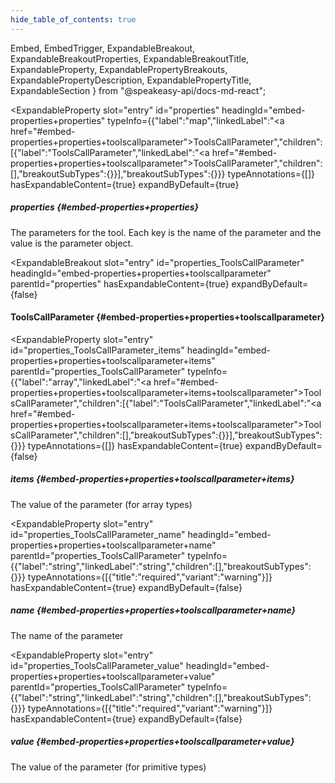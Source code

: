 ```yaml
---
hide_table_of_contents: true
---
```

  Embed,
  EmbedTrigger,
  ExpandableBreakout,
  ExpandableBreakoutProperties,
  ExpandableBreakoutTitle,
  ExpandableProperty,
  ExpandablePropertyBreakouts,
  ExpandablePropertyDescription,
  ExpandablePropertyTitle,
  ExpandableSection
} from "@speakeasy-api/docs-md-react";

<ExpandableSection>

<ExpandableProperty
  slot="entry"
  id="properties"
  headingId="embed-properties+properties"
  typeInfo={{"label":"map","linkedLabel":"<a href=\"#embed-properties+properties+toolscallparameter\">ToolsCallParameter</a>","children":[{"label":"ToolsCallParameter","linkedLabel":"<a href=\"#embed-properties+properties+toolscallparameter\">ToolsCallParameter</a>","children":[],"breakoutSubTypes":{}}],"breakoutSubTypes":{}}}
  typeAnnotations={[]}
  hasExpandableContent={true}
  expandByDefault={true}
>

<ExpandablePropertyTitle slot="title">

##### properties \{#embed-properties+properties\}

</ExpandablePropertyTitle>

<ExpandablePropertyDescription slot="description">

The parameters for the tool. Each key is the name of the parameter and the value is the parameter object.

</ExpandablePropertyDescription>

<ExpandablePropertyBreakouts slot="breakouts">

<ExpandableBreakout
  slot="entry"
  id="properties_ToolsCallParameter"
  headingId="embed-properties+properties+toolscallparameter"
  parentId="properties"
  hasExpandableContent={true}
  expandByDefault={false}
>

<ExpandableBreakoutTitle slot="title">

#### ToolsCallParameter \{#embed-properties+properties+toolscallparameter\}

</ExpandableBreakoutTitle>

<ExpandableBreakoutProperties slot="properties">

<ExpandableProperty
  slot="entry"
  id="properties_ToolsCallParameter_items"
  headingId="embed-properties+properties+toolscallparameter+items"
  parentId="properties_ToolsCallParameter"
  typeInfo={{"label":"array","linkedLabel":"<a href=\"#embed-properties+properties+toolscallparameter+items+toolscallparameter\">ToolsCallParameter</a>","children":[{"label":"ToolsCallParameter","linkedLabel":"<a href=\"#embed-properties+properties+toolscallparameter+items+toolscallparameter\">ToolsCallParameter</a>","children":[],"breakoutSubTypes":{}}],"breakoutSubTypes":{}}}
  typeAnnotations={[]}
  hasExpandableContent={true}
  expandByDefault={false}
>

<ExpandablePropertyTitle slot="title">

##### items \{#embed-properties+properties+toolscallparameter+items\}

</ExpandablePropertyTitle>

<ExpandablePropertyDescription slot="description">

The value of the parameter (for array types)

</ExpandablePropertyDescription>

<Embed slot="embed">

<EmbedTrigger slot="trigger" embedTitle="items" triggerText="View items details">

<Embeditems />

</EmbedTrigger>

</Embed>

</ExpandableProperty>

<ExpandableProperty
  slot="entry"
  id="properties_ToolsCallParameter_name"
  headingId="embed-properties+properties+toolscallparameter+name"
  parentId="properties_ToolsCallParameter"
  typeInfo={{"label":"string","linkedLabel":"string","children":[],"breakoutSubTypes":{}}}
  typeAnnotations={[{"title":"required","variant":"warning"}]}
  hasExpandableContent={true}
  expandByDefault={false}
>

<ExpandablePropertyTitle slot="title">

##### name \{#embed-properties+properties+toolscallparameter+name\}

</ExpandablePropertyTitle>

<ExpandablePropertyDescription slot="description">

The name of the parameter

</ExpandablePropertyDescription>

</ExpandableProperty>

<ExpandableProperty
  slot="entry"
  id="properties_ToolsCallParameter_value"
  headingId="embed-properties+properties+toolscallparameter+value"
  parentId="properties_ToolsCallParameter"
  typeInfo={{"label":"string","linkedLabel":"string","children":[],"breakoutSubTypes":{}}}
  typeAnnotations={[{"title":"required","variant":"warning"}]}
  hasExpandableContent={true}
  expandByDefault={false}
>

<ExpandablePropertyTitle slot="title">

##### value \{#embed-properties+properties+toolscallparameter+value\}

</ExpandablePropertyTitle>

<ExpandablePropertyDescription slot="description">

The value of the parameter (for primitive types)

</ExpandablePropertyDescription>

</ExpandableProperty>

</ExpandableBreakoutProperties>

</ExpandableBreakout>

</ExpandablePropertyBreakouts>

</ExpandableProperty>

</ExpandableSection>
